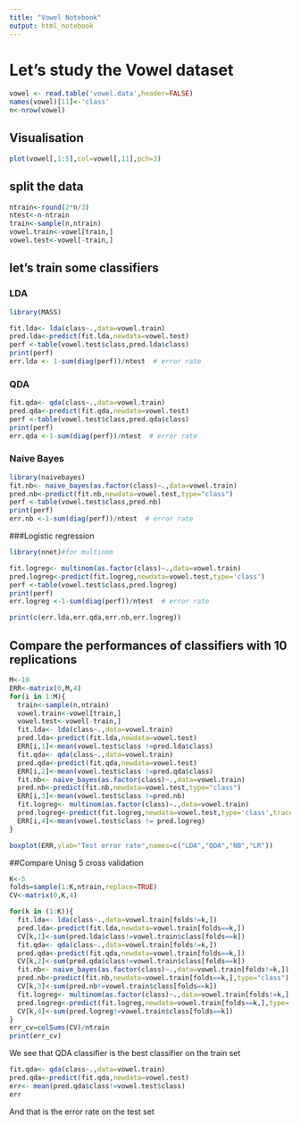```yaml
---
title: "Vowel Notebook"
output: html_notebook
---
```


# Let's study the Vowel dataset
```r
vowel <- read.table('vowel.data',header=FALSE)
names(vowel)[11]<-'class'
n<-nrow(vowel)
```
## Visualisation
```r
plot(vowel[,1:5],col=vowel[,11],pch=3)
```
## split the data
```r
ntrain<-round(2*n/3)
ntest<-n-ntrain
train<-sample(n,ntrain)
vowel.train<-vowel[train,]
vowel.test<-vowel[-train,]
```
## let's train some classifiers
### LDA
```r
library(MASS)
```

```r
fit.lda<- lda(class~.,data=vowel.train)
pred.lda<-predict(fit.lda,newdata=vowel.test)
perf <-table(vowel.test$class,pred.lda$class)
print(perf)
err.lda <- 1-sum(diag(perf))/ntest  # error rate
```
### QDA
```r
fit.qda<- qda(class~.,data=vowel.train)
pred.qda<-predict(fit.qda,newdata=vowel.test)
perf <-table(vowel.test$class,pred.qda$class)
print(perf)
err.qda <-1-sum(diag(perf))/ntest  # error rate
```
### Naive Bayes
```r
library(naivebayes)
fit.nb<- naive_bayes(as.factor(class)~.,data=vowel.train)
pred.nb<-predict(fit.nb,newdata=vowel.test,type="class")
perf <-table(vowel.test$class,pred.nb)
print(perf)
err.nb <-1-sum(diag(perf))/ntest  # error rate
```
###Logistic regression
```r
library(nnet)#for multinom
```

```r
fit.logreg<- multinom(as.factor(class)~.,data=vowel.train)
pred.logreg<-predict(fit.logreg,newdata=vowel.test,type='class')
perf <-table(vowel.test$class,pred.logreg)
print(perf)
err.logreg <-1-sum(diag(perf))/ntest  # error rate
```
```r
print(c(err.lda,err.qda,err.nb,err.logreg))
```
## Compare the performances of classifiers with 10 replications
```r
M<-10
ERR<-matrix(0,M,4)
for(i in 1:M){
  train<-sample(n,ntrain)
  vowel.train<-vowel[train,]
  vowel.test<-vowel[-train,]
  fit.lda<- lda(class~.,data=vowel.train)
  pred.lda<-predict(fit.lda,newdata=vowel.test)
  ERR[i,1]<-mean(vowel.test$class !=pred.lda$class)
  fit.qda<- qda(class~.,data=vowel.train)
  pred.qda<-predict(fit.qda,newdata=vowel.test)
  ERR[i,2]<-mean(vowel.test$class !=pred.qda$class)
  fit.nb<- naive_bayes(as.factor(class)~.,data=vowel.train)
  pred.nb<-predict(fit.nb,newdata=vowel.test,type="class")
  ERR[i,3]<-mean(vowel.test$class !=pred.nb)
  fit.logreg<- multinom(as.factor(class)~.,data=vowel.train)
  pred.logreg<-predict(fit.logreg,newdata=vowel.test,type='class',trace=FALSE)
  ERR[i,4]<-mean(vowel.test$class != pred.logreg)
}

boxplot(ERR,ylab="Test error rate",names=c("LDA","QDA","NB","LR"))
```

##Compare Unisg 5 cross validation
```r
K<-5
folds=sample(1:K,ntrain,replace=TRUE)
CV<-matrix(0,K,4)

for(k in (1:K)){
  fit.lda<- lda(class~.,data=vowel.train[folds!=k,])
  pred.lda<-predict(fit.lda,newdata=vowel.train[folds==k,])
  CV[k,1]<-sum(pred.lda$class!=vowel.train$class[folds==k])
  fit.qda<- qda(class~.,data=vowel.train[folds!=k,])
  pred.qda<-predict(fit.qda,newdata=vowel.train[folds==k,])
  CV[k,2]<-sum(pred.qda$class!=vowel.train$class[folds==k])
  fit.nb<- naive_bayes(as.factor(class)~.,data=vowel.train[folds!=k,])
  pred.nb<-predict(fit.nb,newdata=vowel.train[folds==k,],type="class")
  CV[k,3]<-sum(pred.nb!=vowel.train$class[folds==k])
  fit.logreg<- multinom(as.factor(class)~.,data=vowel.train[folds!=k,],trace=FALSE)
  pred.logreg<-predict(fit.logreg,newdata=vowel.train[folds==k,],type='class')
  CV[k,4]<-sum(pred.logreg!=vowel.train$class[folds==k])
}
err_cv=colSums(CV)/ntrain
print(err_cv)
```
We see that QDA classifier is the best classifier on the train set

```r
fit.qda<- qda(class~.,data=vowel.train)
pred.qda<-predict(fit.qda,newdata=vowel.test)
err<- mean(pred.qda$class!=vowel.test$class)
err
```
And that is the error rate on the test set

